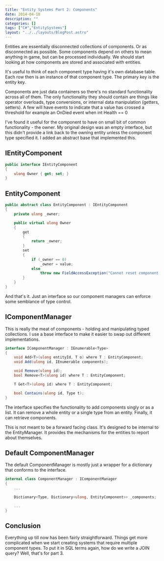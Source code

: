---
title: "Entity Systems Part 2: Components"
date: 2014-04-18
description: ""
categories: []
tags: ["C#","EntitySystems"]
layout: "../../layouts/BlogPost.astro"
---

Entities are essentially disconnected collections of components. Or as disconnected as possible. Some components depend on others to mean anything in game, but can be processed individually. We should start looking at how components are stored and associated with entities.

It's useful to think of each component type having it's own database table. Each row then is an instance of that component type. The primary key is the entity key.

Components are just data containers so there's no standard functionality across all of them. The only functionality they should contain are things like operator overloads, type conversions, or internal data manipulation (getters, setters). A few will have events to indicate that a value has crossed a threshold for example an OnDied event when int Health == 0

I've found it useful for the component to have on small bit of common functionality - the owner. My original design was an empty interface, but this didn't provide a link back to the owning entity unless the component type specified it. I added an abstract base that implemented this.

## IEntityComponent

```csharp
public interface IEntityComponent
{
    ulong Owner { get; set; }
}
```
## EntityComponent
```csharp
public abstract class EntityComponent : IEntityComponent
{
    private ulong _owner;

    public virtual ulong Owner
    {
        get
        {
            return _owner;
        }
        set
        {
            if (_owner == 0)
                _owner = value;
            else
                throw new FieldAccessException("Cannot reset component to different entity.");
        }
    }
}
```

And that's it. Just an interface so our component managers can enforce some semblance of type control.

## IComponentManager
This is really the meat of components - holding and manipulating typed collections. I use a base interface to make it easier to swap out different implementations.

```csharp
interface IComponentManager : IEnumerable<Type>
{
    void Add<T>(ulong entityId, T o) where T : EntityComponent;
    void Add(ulong id, IEnumerable components);

    void Remove(ulong id);
    bool Remove<T>(ulong id) where T : EntityComponent;

    T Get<T>(ulong id) where T : EntityComponent;

    bool Contains(ulong id, Type t);
}
```

The interface specifies the functionality to add components singly or as a list. It can remove a whole entity or a single type from an entity. Finally, it can retrieve components.

This is not meant to be a forward facing class. It's designed to be internal to the EntityManager. It provides the mechanisms for the entities to report about themselves.

## Default ComponentManager
The default ComponentManager is mostly just a wrapper for a dictionary that conforms to the interface.

```csharp
internal class ComponentManager : IComponentManager
{
    ...

    Dictionary<Type, Dictionary<ulong, EntityComponent>> _components;

    ...
}
```

## Conclusion

Everything up till now has been fairly straightforward. Things get more complicated when we start creating systems that require multiple component types. To put it in SQL terms again, how do we write a JOIN query? Well, that's for part 3.